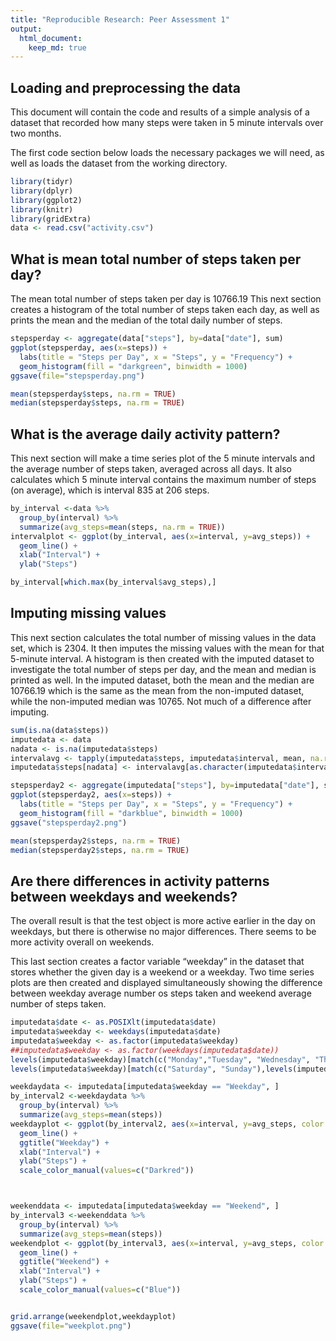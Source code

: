 ```yaml
---
title: "Reproducible Research: Peer Assessment 1"
output: 
  html_document:
    keep_md: true
---
```



## Loading and preprocessing the data
This document will contain the code and results of a simple analysis of a dataset that recorded how many steps were taken in 5 minute intervals over two months.

The first code section below loads the necessary packages we will need, as well as loads the dataset from the working directory.

```r
library(tidyr)
library(dplyr)
library(ggplot2)
library(knitr)
library(gridExtra)
data <- read.csv("activity.csv")
```


## What is mean total number of steps taken per day?
The mean total number of steps taken per day is 10766.19
This next section creates a histogram of the total number of steps taken each day, as well as prints the mean and the median of the total daily number of steps.

```r
stepsperday <- aggregate(data["steps"], by=data["date"], sum)
ggplot(stepsperday, aes(x=steps)) + 
  labs(title = "Steps per Day", x = "Steps", y = "Frequency") + 
  geom_histogram(fill = "darkgreen", binwidth = 1000)
ggsave(file="stepsperday.png")

mean(stepsperday$steps, na.rm = TRUE)
median(stepsperday$steps, na.rm = TRUE)
```

## What is the average daily activity pattern?
This next section will make a time series plot of the 5 minute intervals and the average number of steps taken, averaged across all days.
It also calculates which 5 minute interval contains the maximum number of steps (on average), which is interval 835 at 206 steps.
```r
by_interval <-data %>%
  group_by(interval) %>%
  summarize(avg_steps=mean(steps, na.rm = TRUE))
intervalplot <- ggplot(by_interval, aes(x=interval, y=avg_steps)) +
  geom_line() + 
  xlab("Interval") +
  ylab("Steps")

by_interval[which.max(by_interval$avg_steps),]
```


## Imputing missing values
This next section calculates the total number of missing values in the data set, which is 2304. It then imputes the missing values with the mean for that 5-minute interval. A histogram is then created with the imputed dataset to investigate the total number of steps per day, and the mean and median is printed as well. In the imputed dataset, both the mean and the median are 10766.19 which is the same as the mean from the non-imputed dataset, while the non-imputed median was 10765. Not much of a difference after imputing.
```r
sum(is.na(data$steps))
imputedata <- data
nadata <- is.na(imputedata$steps)
intervalavg <- tapply(imputedata$steps, imputedata$interval, mean, na.rm=TRUE, simplify=TRUE)
imputedata$steps[nadata] <- intervalavg[as.character(imputedata$interval[nadata])]

stepsperday2 <- aggregate(imputedata["steps"], by=imputedata["date"], sum)
ggplot(stepsperday2, aes(x=steps)) + 
  labs(title = "Steps per Day", x = "Steps", y = "Frequency") + 
  geom_histogram(fill = "darkblue", binwidth = 1000)
ggsave("stepsperday2.png")

mean(stepsperday2$steps, na.rm = TRUE)
median(stepsperday2$steps, na.rm = TRUE)
```



## Are there differences in activity patterns between weekdays and weekends?
The overall result is that the test object is more active earlier in the day on weekdays, but there is otherwise no major differences. There seems to be more activity overall on weekends. 

This last section creates a factor variable "weekday" in the dataset that stores whether the given day is a weekend or a weekday. Two time series plots are then created and displayed simultaneously showing the difference between weekday average number os steps taken and weekend average number of steps taken. 
```r
imputedata$date <- as.POSIXlt(imputedata$date)
imputedata$weekday <- weekdays(imputedata$date)
imputedata$weekday <- as.factor(imputedata$weekday)
##imputedata$weekday <- as.factor(weekdays(imputedata$date))
levels(imputedata$weekday)[match(c("Monday","Tuesday", "Wednesday", "Thursday", "Friday"),levels(imputedata$weekday))] <- "Weekday"
levels(imputedata$weekday)[match(c("Saturday", "Sunday"),levels(imputedata$weekday))] <- "Weekend"

weekdaydata <- imputedata[imputedata$weekday == "Weekday", ]                               
by_interval2 <-weekdaydata %>%
  group_by(interval) %>%
  summarize(avg_steps=mean(steps))
weekdayplot <- ggplot(by_interval2, aes(x=interval, y=avg_steps, color = "Weekday")) +
  geom_line() + 
  ggtitle("Weekday") +
  xlab("Interval") +
  ylab("Steps") +
  scale_color_manual(values=c("Darkred"))



weekenddata <- imputedata[imputedata$weekday == "Weekend", ]                               
by_interval3 <-weekenddata %>%
  group_by(interval) %>%
  summarize(avg_steps=mean(steps))
weekendplot <- ggplot(by_interval3, aes(x=interval, y=avg_steps, color = "Weekend")) +
  geom_line() + 
  ggtitle("Weekend") +
  xlab("Interval") +
  ylab("Steps") +
  scale_color_manual(values=c("Blue"))


grid.arrange(weekendplot,weekdayplot)
ggsave(file="weekplot.png")
```

